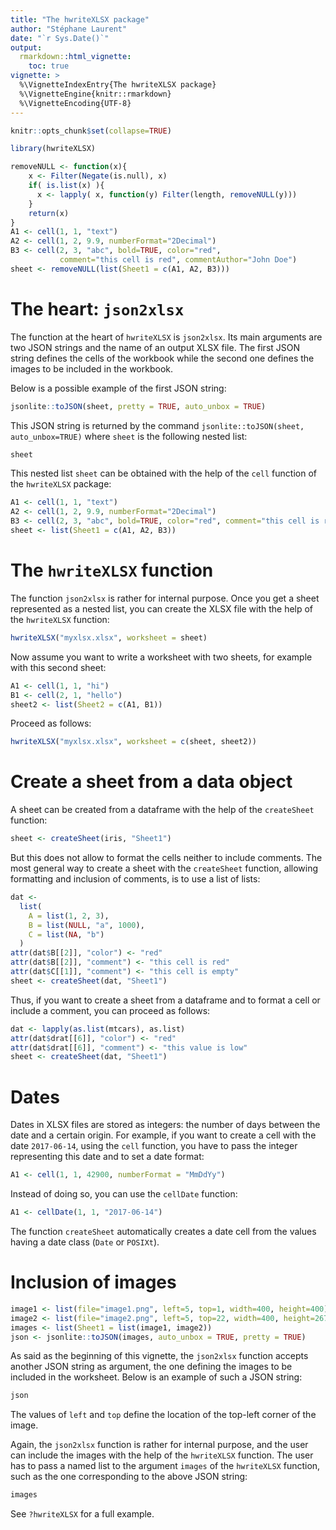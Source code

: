 ```yaml
---
title: "The hwriteXLSX package"
author: "Stéphane Laurent"
date: "`r Sys.Date()`"
output: 
  rmarkdown::html_vignette:
    toc: true
vignette: >
  %\VignetteIndexEntry{The hwriteXLSX package}
  %\VignetteEngine{knitr::rmarkdown}
  %\VignetteEncoding{UTF-8}
---
```


```r
knitr::opts_chunk$set(collapse=TRUE)
```

```r
library(hwriteXLSX)
```

```r
removeNULL <- function(x){
    x <- Filter(Negate(is.null), x)
    if( is.list(x) ){
      x <- lapply( x, function(y) Filter(length, removeNULL(y)))
    }
    return(x)
}
A1 <- cell(1, 1, "text")
A2 <- cell(1, 2, 9.9, numberFormat="2Decimal")
B3 <- cell(2, 3, "abc", bold=TRUE, color="red", 
           comment="this cell is red", commentAuthor="John Doe")
sheet <- removeNULL(list(Sheet1 = c(A1, A2, B3)))
```

# The heart: `json2xlsx`

The function at the heart of `hwriteXLSX` is `json2xlsx`. Its main arguments are two JSON strings and the name of an output XLSX file. 
The first JSON string defines the cells of the workbook while the second one defines the images to be included in the workbook. 

Below is a possible example of the first JSON string:

```r
jsonlite::toJSON(sheet, pretty = TRUE, auto_unbox = TRUE)
```

This JSON string is returned by the command `jsonlite::toJSON(sheet, auto_unbox=TRUE)` where `sheet` is the following nested list:

```r
sheet
```

This nested list `sheet` can be obtained with the help of the `cell` function of the `hwriteXLSX` package:

```r
A1 <- cell(1, 1, "text")
A2 <- cell(1, 2, 9.9, numberFormat="2Decimal")
B3 <- cell(2, 3, "abc", bold=TRUE, color="red", comment="this cell is red")
sheet <- list(Sheet1 = c(A1, A2, B3))
```

# The `hwriteXLSX` function

The function `json2xlsx` is rather for internal purpose. 
Once you get a sheet represented as a nested list, you can create the XLSX file with the help of the `hwriteXLSX` function:

```r
hwriteXLSX("myxlsx.xlsx", worksheet = sheet)
```

Now assume you want to write a worksheet with two sheets, for example with this second sheet:

```r
A1 <- cell(1, 1, "hi")
B1 <- cell(2, 1, "hello")
sheet2 <- list(Sheet2 = c(A1, B1))
```

Proceed as follows:

```r
hwriteXLSX("myxlsx.xlsx", worksheet = c(sheet, sheet2))
```


# Create a sheet from a data object

A sheet can be created from a dataframe with the help of the `createSheet` function:

```r
sheet <- createSheet(iris, "Sheet1")
```

But this does not allow to format the cells neither to include comments. 
The most general way to create a sheet with the `createSheet` function, allowing formatting and inclusion of comments, is to use a list of lists:

```r
dat <-
  list(
    A = list(1, 2, 3),
    B = list(NULL, "a", 1000),
    C = list(NA, "b")
  )
attr(dat$B[[2]], "color") <- "red"
attr(dat$B[[2]], "comment") <- "this cell is red"
attr(dat$C[[1]], "comment") <- "this cell is empty"
sheet <- createSheet(dat, "Sheet1")
```

Thus, if you want to create a sheet from a dataframe and to format a cell or include a comment, you can proceed as follows:

```r
dat <- lapply(as.list(mtcars), as.list)
attr(dat$drat[[6]], "color") <- "red"
attr(dat$drat[[6]], "comment") <- "this value is low"
sheet <- createSheet(dat, "Sheet1")
```

# Dates

Dates in XLSX files are stored as integers: the number of days between the date and a certain origin. 
For example, if you want to create a cell with the date `2017-06-14`, using the `cell` function, you have to pass the integer representing this date and to set a date format:

```r
A1 <- cell(1, 1, 42900, numberFormat = "MmDdYy")
```

Instead of doing so, you can use the `cellDate` function:

```r
A1 <- cellDate(1, 1, "2017-06-14")
```

The function `createSheet` automatically creates a date cell from the values having a date class (`Date` or `POSIXt`). 



# Inclusion of images

```r
image1 <- list(file="image1.png", left=5, top=1, width=400, height=400)
image2 <- list(file="image2.png", left=5, top=22, width=400, height=267)
images <- list(Sheet1 = list(image1, image2))
json <- jsonlite::toJSON(images, auto_unbox = TRUE, pretty = TRUE)
```

As said as the beginning of this vignette, the `json2xlsx` function accepts another JSON string as argument, the one defining the images to be included in the worksheet. 
Below is an example of such a JSON string:

```r
json
```

The values of `left` and `top` define the location of the top-left corner of the image. 

Again, the `json2xlsx` function is rather for internal purpose, and the user can include the images with the help of the `hwriteXLSX` function. 
The user has to pass a named list to the argument `images` of the `hwriteXLSX` function, such as the one corresponding to the above JSON string:

```r
images
```

See `?hwriteXLSX` for a full example. 
